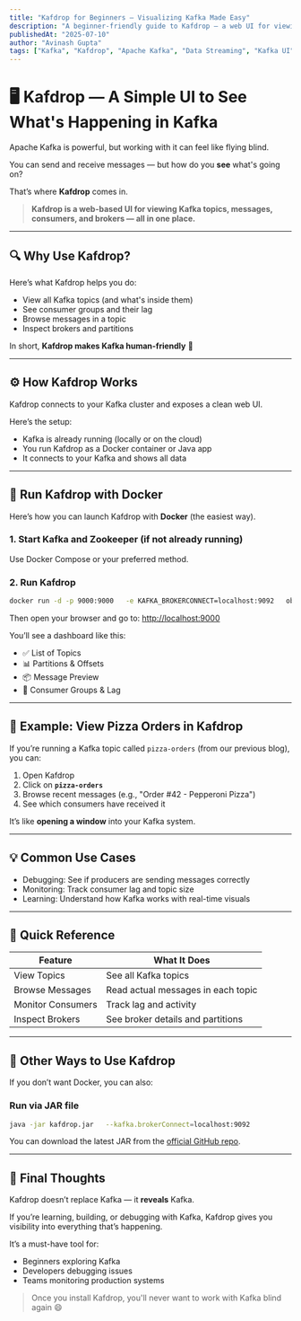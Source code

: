 ```yaml
---
title: "Kafdrop for Beginners – Visualizing Kafka Made Easy"
description: "A beginner-friendly guide to Kafdrop — a web UI for viewing Kafka topics, consumers, and messages. Learn what it is, why it’s helpful, and how to use it with real examples."
publishedAt: "2025-07-10"
author: "Avinash Gupta"
tags: ["Kafka", "Kafdrop", "Apache Kafka", "Data Streaming", "Kafka UI", "Beginner"]
---
```


# 🖥️ Kafdrop — A Simple UI to See What's Happening in Kafka

Apache Kafka is powerful, but working with it can feel like flying blind.

You can send and receive messages — but how do you **see** what's going on?

That’s where **Kafdrop** comes in.

> **Kafdrop is a web-based UI for viewing Kafka topics, messages, consumers, and brokers — all in one place.**

---

## 🔍 Why Use Kafdrop?

Here’s what Kafdrop helps you do:

- View all Kafka topics (and what's inside them)
- See consumer groups and their lag
- Browse messages in a topic
- Inspect brokers and partitions

In short, **Kafdrop makes Kafka human-friendly** 🧠

---

## ⚙️ How Kafdrop Works

Kafdrop connects to your Kafka cluster and exposes a clean web UI.

Here’s the setup:

- Kafka is already running (locally or on the cloud)
- You run Kafdrop as a Docker container or Java app
- It connects to your Kafka and shows all data

---

## 🚀 Run Kafdrop with Docker

Here’s how you can launch Kafdrop with **Docker** (the easiest way).

### 1. Start Kafka and Zookeeper (if not already running)

Use Docker Compose or your preferred method.

### 2. Run Kafdrop

```bash
docker run -d -p 9000:9000   -e KAFKA_BROKERCONNECT=localhost:9092   obsidiandynamics/kafdrop
```

Then open your browser and go to: [http://localhost:9000](http://localhost:9000)

You’ll see a dashboard like this:

- ✅ List of Topics
- 📊 Partitions & Offsets
- 📦 Message Preview
- 👥 Consumer Groups & Lag

---

## 🧪 Example: View Pizza Orders in Kafdrop

If you’re running a Kafka topic called `pizza-orders` (from our previous blog), you can:

1. Open Kafdrop
2. Click on **`pizza-orders`**
3. Browse recent messages (e.g., "Order #42 - Pepperoni Pizza")
4. See which consumers have received it

It’s like **opening a window** into your Kafka system.

---

## 💡 Common Use Cases

- Debugging: See if producers are sending messages correctly
- Monitoring: Track consumer lag and topic size
- Learning: Understand how Kafka works with real-time visuals

---

## 📌 Quick Reference

| Feature               | What It Does                         |
|-----------------------|--------------------------------------|
| View Topics           | See all Kafka topics                 |
| Browse Messages       | Read actual messages in each topic  |
| Monitor Consumers     | Track lag and activity               |
| Inspect Brokers       | See broker details and partitions    |

---

## 🧰 Other Ways to Use Kafdrop

If you don’t want Docker, you can also:

### Run via JAR file

```bash
java -jar kafdrop.jar   --kafka.brokerConnect=localhost:9092
```

You can download the latest JAR from the [official GitHub repo](https://github.com/obsidiandynamics/kafdrop).

---

## 🏁 Final Thoughts

Kafdrop doesn’t replace Kafka — it **reveals** Kafka.

If you’re learning, building, or debugging with Kafka, Kafdrop gives you visibility into everything that’s happening.

It’s a must-have tool for:

- Beginners exploring Kafka
- Developers debugging issues
- Teams monitoring production systems

> Once you install Kafdrop, you'll never want to work with Kafka blind again 😄
